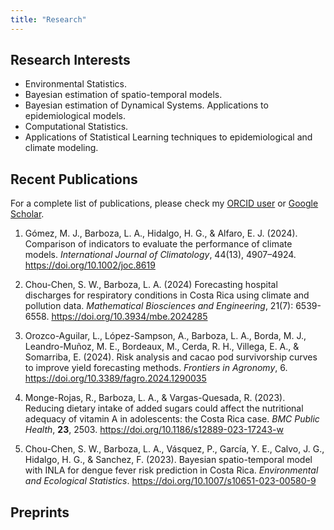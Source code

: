 ```yaml
---
title: "Research"
---
```


## Research Interests

-   Environmental Statistics.
-   Bayesian estimation of spatio-temporal models.
-   Bayesian estimation of Dynamical Systems. Applications to epidemiological models.
-   Computational Statistics.
-   Applications of Statistical Learning techniques to epidemiological and climate modeling.

## Recent Publications

For a complete list of publications, please check my [ORCID user](https://orcid.org/0000-0002-7009-5207) or [Google Scholar](https://scholar.google.com/citations?user=gzstLXwAAAAJ&hl=es).

1.  Gómez, M. J., Barboza, L. A., Hidalgo, H. G., & Alfaro, E. J. (2024). Comparison of indicators to evaluate the performance of climate models. *International Journal of Climatology*, 44(13), 4907–4924. <https://doi.org/10.1002/joc.8619>

2.  Chou-Chen, S. W., Barboza, L. A. (2024) Forecasting hospital discharges for respiratory conditions in Costa Rica using climate and pollution data. *Mathematical Biosciences and Engineering*, 21(7): 6539-6558. <https://doi.org/10.3934/mbe.2024285>

3.  Orozco-Aguilar, L., López-Sampson, A., Barboza, L. A., Borda, M. J., Leandro-Muñoz, M. E., Bordeaux, M., Cerda, R. H., Villega, E. A., & Somarriba, E. (2024). Risk analysis and cacao pod survivorship curves to improve yield forecasting methods. *Frontiers in Agronomy*, 6. <https://doi.org/10.3389/fagro.2024.1290035>

4.  Monge-Rojas, R., Barboza, L. A., & Vargas-Quesada, R. (2023). Reducing dietary intake of added sugars could affect the nutritional adequacy of vitamin A in adolescents: the Costa Rica case. *BMC Public Health*, **23**, 2503. <https://doi.org/10.1186/s12889-023-17243-w>

5.  Chou-Chen, S. W., Barboza, L. A., Vásquez, P., García, Y. E., Calvo, J. G., Hidalgo, H. G., & Sanchez, F. (2023). Bayesian spatio-temporal model with INLA for dengue fever risk prediction in Costa Rica. *Environmental and Ecological Statistics*. <https://doi.org/10.1007/s10651-023-00580-9>

## Preprints
